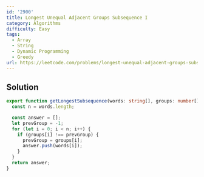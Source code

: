 ```yaml
---
id: '2900'
title: Longest Unequal Adjacent Groups Subsequence I
category: Algorithms
difficulty: Easy
tags:
  - Array
  - String
  - Dynamic Programming
  - Greedy
url: https://leetcode.com/problems/longest-unequal-adjacent-groups-subsequence-i
---
```


## Solution

```typescript filename="solution.ts" copy
export function getLongestSubsequence(words: string[], groups: number[]): string[] {
  const n = words.length;

  const answer = [];
  let prevGroup = -1;
  for (let i = 0; i < n; i++) {
    if (groups[i] !== prevGroup) {
      prevGroup = groups[i];
      answer.push(words[i]);
    }
  }
  return answer;
}
```
